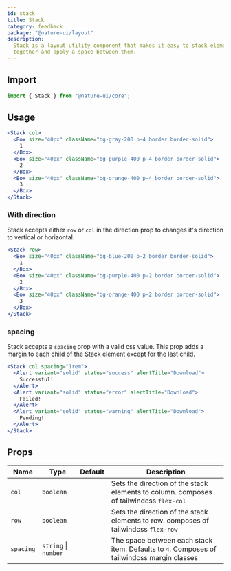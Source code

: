 ```yaml
---
id: stack
title: Stack
category: feedback
package: "@nature-ui/layout"
description:
  Stack is a layout utility component that makes it easy to stack elements
  together and apply a space between them.
---
```


## Import

```js
import { Stack } from "@nature-ui/core";
```

## Usage

```jsx
<Stack col>
  <Box size="40px" className="bg-gray-200 p-4 border border-solid">
    1
  </Box>
  <Box size="40px" className="bg-purple-400 p-4 border border-solid">
    2
  </Box>
  <Box size="40px" className="bg-orange-400 p-4 border border-solid">
    3
  </Box>
</Stack>
```

### With direction

Stack accepts either `row` or `col` in the direction prop to changes it's
direction to vertical or horizontal.

```jsx
<Stack row>
  <Box size="40px" className="bg-blue-200 p-2 border border-solid">
    1
  </Box>
  <Box size="40px" className="bg-purple-400 p-2 border border-solid">
    2
  </Box>
  <Box size="40px" className="bg-orange-400 p-2 border border-solid">
    3
  </Box>
</Stack>
```

### spacing

Stack accepts a `spacing` prop with a valid css value. This prop adds a margin
to each child of the Stack element except for the last child.

```jsx
<Stack col spacing="1rem">
  <Alert variant="solid" status="success" alertTitle="Download">
    Successful!
  </Alert>
  <Alert variant="solid" status="error" alertTitle="Download">
    Failed!
  </Alert>
  <Alert variant="solid" status="warning" alertTitle="Download">
    Pending!
  </Alert>
</Stack>
```

## Props

| Name      | Type                 | Default | Description                                                                                |
| --------- | -------------------- | ------- | ------------------------------------------------------------------------------------------ |
| `col`     | `boolean`            |         | Sets the direction of the stack elements to column. composes of tailwindcss `flex-col`     |
| `row`     | `boolean`            |         | Sets the direction of the stack elements to row. composes of tailwindcss `flex-row`        |
| `spacing` | `string` \| `number` |         | The space between each stack item. Defaults to `4`. Composes of tailwindcss margin classes |
